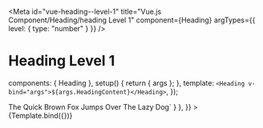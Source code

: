 
<Meta
  id="vue-heading--level-1"
  title="Vue.js Component/Heading/heading Level 1"
  component={Heading}
  argTypes={{ level: { type: "number" } }}
/>

# Heading Level 1

  components: { Heading },
  setup() {
    return { args };
  },
  template: `<Heading v-bind="args">${args.HeadingContent}</Heading>`,
});

<Canvas>
  <Story
    name="Heading Level 1"
    args={{
      level: 1,
      HeadingContent: "The Quick Brown Fox Jumps Over The Lazy Dog",
    }}
    parameters={{
      docs: { source: { code: `<Heading :level="1">The Quick Brown Fox Jumps Over The Lazy Dog</Heading>` } },
    }}
  >
    {Template.bind({})}
  </Story>
</Canvas>

<ArgsTable story="Heading Level 1" />
